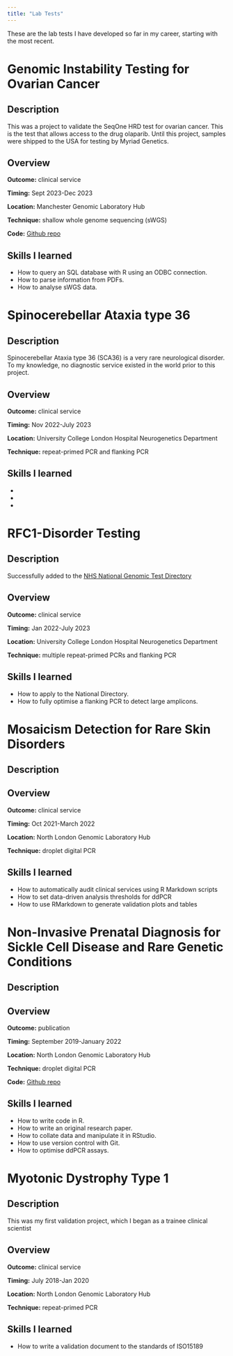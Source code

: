 ```yaml
---
title: "Lab Tests"
---
```


These are the lab tests I have developed so far in my career, starting with the most recent.

# Genomic Instability Testing for Ovarian Cancer

## Description

This was a project to validate the SeqOne HRD test for ovarian cancer. This is the test that allows access to the drug olaparib. Until this project, samples were shipped to the USA for testing by Myriad Genetics.

## Overview

**Outcome:** clinical service

**Timing:** Sept 2023-Dec 2023

**Location:** Manchester Genomic Laboratory Hub

**Technique:** shallow whole genome sequencing (sWGS)

**Code:** [Github repo](https://github.com/joeshaw824/homologous_recombination_deficiency)

## Skills I learned

- How to query an SQL database with R using an ODBC connection.
- How to parse information from PDFs.
- How to analyse sWGS data.

# Spinocerebellar Ataxia type 36

## Description

Spinocerebellar Ataxia type 36 (SCA36) is a very rare neurological disorder. To my knowledge, no diagnostic service existed in the world prior to this project. 

## Overview

**Outcome:** clinical service

**Timing:** Nov 2022-July 2023

**Location:** University College London Hospital Neurogenetics Department

**Technique:** repeat-primed PCR and flanking PCR

## Skills I learned

-
-
-

# RFC1-Disorder Testing

## Description

Successfully added to the [NHS National Genomic Test Directory](https://www.england.nhs.uk/publication/national-genomic-test-directories/)

## Overview

**Outcome:** clinical service

**Timing:** Jan 2022-July 2023

**Location:** University College London Hospital Neurogenetics Department

**Technique:** multiple repeat-primed PCRs and flanking PCR

## Skills I learned 

- How to apply to the National Directory.
- How to fully optimise a flanking PCR to detect large amplicons.

# Mosaicism Detection for Rare Skin Disorders

## Description

## Overview

**Outcome:** clinical service

**Timing:** Oct 2021-March 2022

**Location:** North London Genomic Laboratory Hub

**Technique:** droplet digital PCR

## Skills I learned 

- How to automatically audit clinical services using R Markdown scripts
- How to set data-driven analysis thresholds for ddPCR
- How to use RMarkdown to generate validation plots and tables

# Non-Invasive Prenatal Diagnosis for Sickle Cell Disease and Rare Genetic Conditions

## Description

## Overview

**Outcome:** publication

**Timing:** September 2019-January 2022

**Location:** North London Genomic Laboratory Hub

**Technique:** droplet digital PCR

**Code:** [Github repo](https://github.com/joeshaw824/ddpcr_nipd)

## Skills I learned 

- How to write code in R.
- How to write an original research paper.
- How to collate data and manipulate it in RStudio.
- How to use version control with Git.
- How to optimise ddPCR assays.

# Myotonic Dystrophy Type 1

## Description

This was my first validation project, which I began as a trainee clinical scientist

## Overview

**Outcome:** clinical service

**Timing:** July 2018-Jan 2020

**Location:** North London Genomic Laboratory Hub

**Technique:** repeat-primed PCR

## Skills I learned 

- How to write a validation document to the standards of ISO15189
